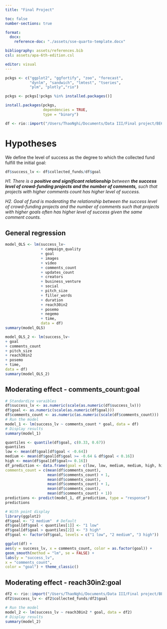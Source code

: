 ```yaml
---
title: "Final Project"

toc: false
number-sections: true

format:
  docx:
    reference-doc: "./assets/sse-quarto-template.docx"

bibliography: assets/references.bib
csl: assets/apa-6th-edition.csl

editor: visual
---
```


```r
pckgs <- c("ggplot2", "ggfortify", "zoo", "forecast",
           "dynlm", "sandwich", "lmtest", "tseries",
           "plm", "plotly","rio")

pckgs <- pckgs[!pckgs %in% installed.packages()]

install.packages(pckgs,
                 dependencies = TRUE,
                 type = "binary")
```

```r
df <- rio::import("/Users/ThaoNghi/Documents/Data III/Final project/BE603_gr_6.xlsx")
```

# Hypotheses

We define the level of success as the degree to which the collected fund fulfill the initial goal:

```r
df$success_lv <- df$collected_funds/df$goal
```

*H1. There is a **positive and significant relationship** between **the success level of crowd-funding projects and the number of comments,** such that projects with higher comments count has higher level of success.*

*H2. Goal of fund is moderating the relationship between the success level of crowd-funding projects and the number of comments such that projects with higher goals often has higher level of success given the same comment counts.*

## General regression

```r
model_OLS <- lm(success_lv~
                + campaign_quality
                + goal
                + images
                + video
                + comments_count
                + updates_count
                + creators
                + business_venture
                + social
                + pitch_size
                + filler_words
                + duration
                + reach30in2
                + posemo
                + negemo
                + time,
                data = df)
summary(model_OLS)
```

```r
model_OLS_2 <- lm(success_lv~
+ goal
+ comments_count
+ pitch_size
+ reach30in2
+ posemo
+ time,
data = df)
summary(model_OLS_2)
```

## Moderating effect - comments_count:goal

```r
# Standardize varaibles
df$success_lv <- as.numeric(scale(as.numeric(df$success_lv)))
df$goal <- as.numeric(scale(as.numeric(df$goal)))
df$comments_count <- as.numeric(as.numeric(scale(df$comments_count)))
# Run the model
model_1 <- lm(success_lv ~ comments_count * goal, data = df)
# Display results
summary(model_1)
```

```r
quantiles <- quantile(df$goal, c(0.33, 0.67))
quantiles
low <- mean(df$goal[df$goal < -0.64])
medium <- mean(df$goal[df$goal >= -0.64 & df$goal < 0.16])
high <- mean(df$goal[df$goal>= 0.16])
df_prediction <- data.frame(goal = c(low, low, medium, medium, high, high),
comments_count = c(mean(df$comments_count),
                   mean(df$comments_count) + 1,
                   mean(df$comments_count),
                   mean(df$comments_count) + 1,
                   mean(df$comments_count),
                   mean(df$comments_count) + 1))
predictions <- predict(model_1, df_prediction, type = "response")
predictions
```

```r
# With point display
library(ggplot2)
df$goal <- "2 medium"  # Default
df$goal[df$goal < quantiles[1]] <- "1 low"
df$goal[df$goal > quantiles[2]] <- "3 high"
df$goal <- factor(df$goal, levels = c("1 low", "2 medium", "3 high"))

ggplot(df) +
aes(y = success_lv, x = comments_count, color = as.factor(goal)) +
geom_smooth(method = "lm", se = FALSE) +
labs(y = "success_lv",
x = "comments_count",
color = "goal") + theme_classic()
```

## Moderating effect - reach30in2:goal

```r
df2 <- rio::import("/Users/ThaoNghi/Documents/Data III/Final project/BE603_gr_6.xlsx")
df2$success_lv <- df2$collected_funds/df2$goal
```

```r
# Run the model
model_2 <- lm(success_lv ~ reach30in2 * goal, data = df2)
# Display results
summary(model_2)
```

